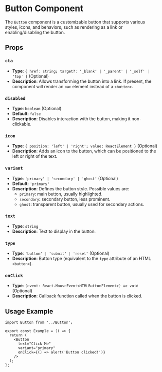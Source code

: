 # Button Component

The `Button` component is a customizable button that supports various styles, icons, and behaviors, such as rendering as a link or enabling/disabling the button.

## Props

### `cta`

- **Type**: `{ href: string; target?: '_blank' | '_parent' | '_self' | 'top' }` (Optional)
- **Description**: Allows transforming the button into a link. If present, the component will render an `<a>` element instead of a `<button>`.

### `disabled`

- **Type**: `boolean` (Optional)
- **Default**: `false`
- **Description**: Disables interaction with the button, making it non-clickable.

### `icon`

- **Type**: `{ position: 'left' | 'right'; value: ReactElement }` (Optional)
- **Description**: Adds an icon to the button, which can be positioned to the left or right of the text.

### `variant`

- **Type**: `'primary' | 'secondary' | 'ghost'` (Optional)
- **Default**: `'primary'`
- **Description**: Defines the button style. Possible values are:
  - `primary`: main button, usually highlighted.
  - `secondary`: secondary button, less prominent.
  - `ghost`: transparent button, usually used for secondary actions.

### `text`

- **Type**: `string`
- **Description**: Text to display in the button.

### `type`

- **Type**: `'button' | 'submit' | 'reset'` (Optional)
- **Description**: Button type (equivalent to the `type` attribute of an HTML `<button>`).

### `onClick`

- **Type**: `(event: React.MouseEvent<HTMLButtonElement>) => void` (Optional)
- **Description**: Callback function called when the button is clicked.

## Usage Example

```tsx
import Button from '../Button';

export const Example = () => {
  return (
    <Button
      text="Click Me"
      variant="primary"
      onClick={() => alert('Button clicked!')}
    />
  );
};
```